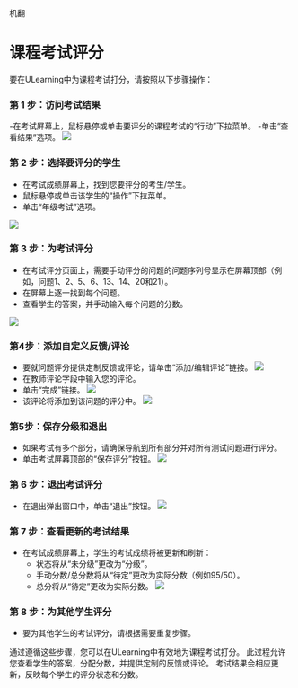机翻
# 课程考试评分 

 要在ULearning中为课程考试打分，请按照以下步骤操作： 
 
 ### 第 1 步：访问考试结果 
 
 -在考试屏幕上，鼠标悬停或单击要评分的课程考试的“行动”下拉菜单。 
 -单击“查看结果”选项。 
 ![](/img/utest/teacher/grading01.png)

 ### 第 2 步：选择要评分的学生 

 - 在考试成绩屏幕上，找到您要评分的考生/学生。 
 - 鼠标悬停或单击该学生的“操作”下拉菜单。 
 - 单击“年级考试”选项。 

 ![](/img/utest/teacher/grading02.png)

 ### 第 3 步：为考试评分 

 - 在考试评分页面上，需要手动评分的问题的问题序列号显示在屏幕顶部（例如，问题1、2、5、6、13、14、20和21）。 
 - 在屏幕上逐一找到每个问题。 
 - 查看学生的答案，并手动输入每个问题的分数。 

 ![](/img/utest/teacher/grading03.png)

 ### 第4步：添加自定义反馈/评论 

 - 要就问题评分提供定制反馈或评论，请单击“添加/编辑评论”链接。 
 ![](/img/utest/teacher/grading04.png)
 - 在教师评论字段中输入您的评论。 
 - 单击“完成”链接。 
 ![](/img/utest/teacher/grading05.png)
 - 该评论将添加到该问题的评分中。 
 ![](/img/utest/teacher/grading06.png)

 ### 第5步：保存分级和退出 

 - 如果考试有多个部分，请确保导航到所有部分并对所有测试问题进行评分。 
 - 单击考试屏幕顶部的“保存评分”按钮。 
 ![](/img/utest/teacher/grading07.png)

 ### 第 6 步：退出考试评分 

 - 在退出弹出窗口中，单击“退出”按钮。 
 ![](/img/utest/teacher/grading08.png)

 ### 第 7 步：查看更新的考试结果 
 - 在考试成绩屏幕上，学生的考试成绩将被更新和刷新： 
     - 状态将从“未分级”更改为“分级”。 
     - 手动分数/总分数将从“待定”更改为实际分数（例如95/50）。 
     - 总分将从“待定”更改为实际分数。 
![](/img/utest/teacher/grading09.png)

 ### 第 8 步：为其他学生评分 
 
 - 要为其他学生的考试评分，请根据需要重复步骤。 
 
 通过遵循这些步骤，您可以在ULearning中有效地为课程考试打分。 此过程允许您查看学生的答案，分配分数，并提供定制的反馈或评论。 考试结果会相应更新，反映每个学生的评分状态和分数。
